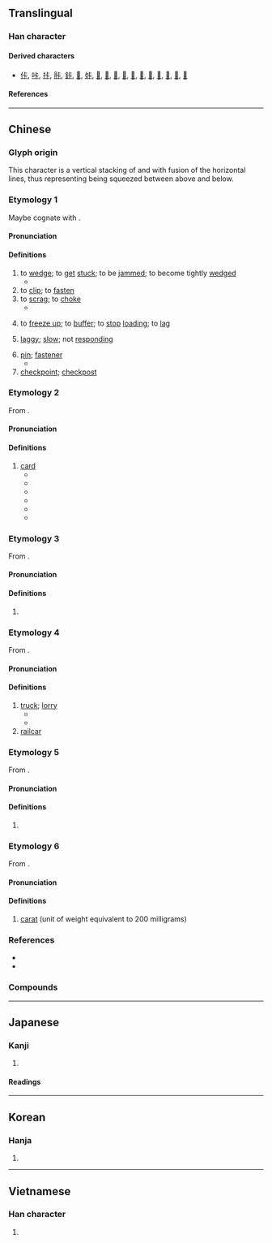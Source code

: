 {{also|𠧗|𠀝}}
{{character info/new}}
==Translingual==

===Han character===
{{Han char|rn=25|rad=卜|as=03|sn=5|four=21231|canj=YMY|ids=⿱上卜}}

====Derived characters====
* [[佧]], [[咔]], [[拤]], [[胩]], [[鉲]], [[𠖺]], [[𡛨]], [[𡶛]], [[𣳓]], [[𤋈]], [[𤙐]], [[𦭌]], [[𪁯]], [[𫧱]], [[𫧲]], [[𫧳]], [[𫧵]], [[𫧶]]

====References====
{{Han ref|kx=0158.010|dkj=02781|dj=0362.010|hdz=10092.040|uh=5361}}

----

==Chinese==

===Glyph origin===
This character is a vertical stacking of {{zh-l|*上|up}} and {{zh-l|*下|down}} with fusion of the horizontal lines, thus representing being squeezed between above and below.

===Etymology 1===
{{zh-forms}}
Maybe cognate with {{och-l|夾|to clip}}.

====Pronunciation====
{{zh-pron
|m=kǎ,qiǎ,1nc=colloquial,2nc=literary
|m-s=qia1/ka1/ka3/qia3
|c=kaa1,kaa2
|h=pfs=khà
|mn=qz,tw:khah/xm,zz:khá/tw:kha̍h
|mn_note=khah/khá - vernacular (俗); kha̍h - 闔 is used in the Mainland
|mc=
|oc=
|ma=
|cat=v,n
}}

====Definitions====
{{zh-hanzi}}

# to [[wedge]]; to [[get]] [[stuck]]; to be [[jammed]]; to become tightly [[wedged]]
#* {{zh-x|魚刺 卡 在 喉嚨 裡。|A fishbone is '''stuck''' in the throat.}}
# to [[clip]]; to [[fasten]]
# to [[scrag]]; to [[choke]]
#* {{zh-x|歹徒 卡 住 他 的 脖子。|The ruffian '''wrung''' his neck.}}
# {{lb|zh|computing}} to [[freeze up]]; to [[buffer]]; to [[stop]] [[loading]]; to [[lag]]
#: {{zh-x|卡 在 奇怪 的 地方|it stopped (loading) at a strange frame}}
# {{lb|zh|computing}} [[laggy]]; [[slow]]; not [[responding]]
# [[pin]]; [[fastener]]
#* {{zh-x|髮卡{qiǎ}|hairpin}}
# [[checkpoint]]; [[checkpost]]

===Etymology 2===
{{zh-forms|alt=咭-Cantonese}}
From {{bor|zh|en|card}}.

====Pronunciation====
{{zh-pron
|m=kǎ
|c=kaat1
|h=pfs=khá/khà
|mn=xm,zz:khá/qz,tw:khah
|ma=
|cat=n
}}

====Definitions====
{{zh-hanzi}}

# [[card]] {{zh-mw|張}}
#* {{zh-x|卡片|card}}
#* {{zh-x|記憶卡|memory card}}
#* {{zh-x|賀卡|celebration card}}
#* {{zh-x|刷卡|to swipe one's card}}
#* {{zh-x|碌卡{kaat1}|to swipe one's card|C}}
#* {{zh-x|電話卡|phone card}}

===Etymology 3===
{{zh-forms}}
From {{bor|zh|fr|calorie}}.

====Pronunciation====
{{zh-pron
|m=kǎ
|c=kaa1
|h=pfs=khà
|mn=
|ma=
|cat=n
}}

====Definitions====
{{zh-hanzi}}

# {{zh-abbrev|卡路里}}

===Etymology 4===
{{zh-forms}}
From {{bor|zh|en|car}}.

====Pronunciation====
{{zh-pron
|m=kǎ
|c=kaa1
|h=pfs=
|mn=xm,zz:khá/qz,tw:khah
|ma=
|cat=n
}}

====Definitions====
{{zh-hanzi}}

# [[truck]]; [[lorry]]
#* {{zh-x|卡車|truck}}
#* {{zh-x|貨卡|cargo truck}}
# [[railcar]]

===Etymology 5===
{{zh-forms}}
From {{bor|zh|fr|cassette}}.

====Pronunciation====
{{zh-pron
|m=kǎ
|c=kaa1
|h=pfs=
|mn=khah/khá
|ma=
|cat=n
}}

====Definitions====
{{zh-hanzi}}

# {{zh-abbrev|卡式|[[cassette]]}}
#: {{zh-x|卡帶|cassette}}
#: {{zh-x|雙 卡 錄音機|dual cassette recorder}}

===Etymology 6===
{{zh-forms}}
From {{bor|zh|en|carat}}.

====Pronunciation====
{{zh-pron
|c=kaa1
|cat=cls
}}

====Definitions====
{{zh-hanzi}}

# {{lb|zh|Hong Kong}} [[carat]] (unit of weight equivalent to 200 milligrams)
===References===
* {{thcwd|1400}}
* {{thcwd|1401}}

===Compounds===
{{zh-der|卡通|卡帶|卡港會議|大卡|卡紙|卡賓槍|多媒體卡|信用卡|刷卡|卡尺|卡利撒|卡農|卡片|卡門|卡脖子|卡其布|巴茲卡|布卡拉|志願卡|卡土穆|卡通劇|影視卡|安卡拉|帕斯卡|卡片軟體|外卡|原圖卡|卡式|學籍卡|健保卡|介面卡|卡座|卡司|卡片碼|卡倫|卡計|卡鉗|傾卸卡車|卡達|卡通電影|卡車|卡路里|卡片目錄|卡死|卡巴迪|卡子|卡介苗|分釐卡|卡拉卡斯|斯里蘭卡|易加卡|活動卡通|打卡|提款卡|數據卡|普魯卡因|磁卡|目錄卡|生日卡|棒球卡|波爾卡舞|游標卡尺|控制卡|讀卡機|耶誕卡|音樂卡|蒙地卡羅|賀卡|網路賀卡|貼票卡|電子卡片|達卡|電話卡|馬拉卡|聖誕卡|音效卡|邊卡|萊卡|認同卡|電子賀卡|簽帳卡|金融卡|配接卡|網路卡|那卡西|關卡|通訊卡|賀年卡|護票卡|綠卡|預付卡|貴賓卡|阿空卡瓜|卡羅琳}}

----

==Japanese==

===Kanji===
{{ja-kanji|rs=卜03}}

# {{rfdef|ja|sort=卜03}}

====Readings====
{{ja-readings
|goon=ぞう<ざふ
|kanon=そう<さふ
|toon=さ
|kanyoon=か}}

----

==Korean==

===Hanja===
{{ko-hanja|hangeul=잡|rv=jap|mr=chap}}

# {{rfdef|ko|sort=卜03}}

----

==Vietnamese==

===Han character===
{{vi-hantu|[[tạp]], [[ca]]|rs=卜03}}

# {{rfdef|vi|sort=卜03}}